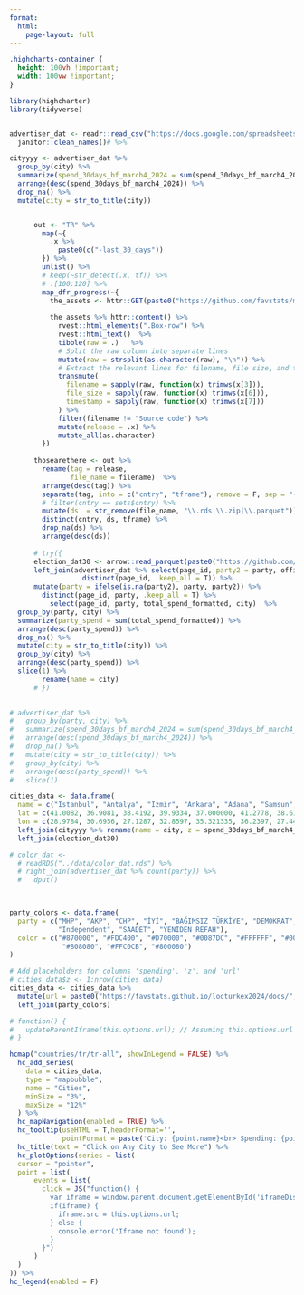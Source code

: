 ```yaml
---
format: 
  html:
    page-layout: full
---
```


```css
.highcharts-container {
  height: 100vh !important;
  width: 100vw !important;
}

```

```r

library(highcharter)
library(tidyverse)


advertiser_dat <- readr::read_csv("https://docs.google.com/spreadsheets/d/e/2PACX-1vTVkw2cJ5IqeOTBKOfBXpDZDftW9g_nlN-ZKdqDK42wvcxZYHbkVBKDsxfB8r7V88RVef3zHIxBbDOw/pub?output=csv") %>% 
  janitor::clean_names()# %>% 

cityyyy <- advertiser_dat %>% 
  group_by(city) %>% 
  summarize(spend_30days_bf_march4_2024 = sum(spend_30days_bf_march4_2024)) %>% 
  arrange(desc(spend_30days_bf_march4_2024)) %>% 
  drop_na() %>% 
  mutate(city = str_to_title(city))


      out <- "TR" %>% 
        map(~{
          .x %>% 
            paste0(c("-last_30_days"))
        }) %>% 
        unlist() %>% 
        # keep(~str_detect(.x, tf)) %>% 
        # .[100:120] %>% 
        map_dfr_progress(~{
          the_assets <- httr::GET(paste0("https://github.com/favstats/meta_ad_targeting/releases/expanded_assets/", .x))
          
          the_assets %>% httr::content() %>% 
            rvest::html_elements(".Box-row") %>% 
            rvest::html_text()  %>%
            tibble(raw = .)   %>%
            # Split the raw column into separate lines
            mutate(raw = strsplit(as.character(raw), "\n")) %>%
            # Extract the relevant lines for filename, file size, and timestamp
            transmute(
              filename = sapply(raw, function(x) trimws(x[3])),
              file_size = sapply(raw, function(x) trimws(x[6])),
              timestamp = sapply(raw, function(x) trimws(x[7]))
            ) %>% 
            filter(filename != "Source code") %>% 
            mutate(release = .x) %>% 
            mutate_all(as.character)
        })
      
      thosearethere <- out %>% 
        rename(tag = release,
               file_name = filename)  %>% 
        arrange(desc(tag)) %>% 
        separate(tag, into = c("cntry", "tframe"), remove = F, sep = "-") %>%
        # filter(cntry == sets$cntry) %>% 
        mutate(ds  = str_remove(file_name, "\\.rds|\\.zip|\\.parquet")) %>% 
        distinct(cntry, ds, tframe) %>% 
        drop_na(ds) %>% 
        arrange(desc(ds))
      
      # try({
      election_dat30 <- arrow::read_parquet(paste0("https://github.com/favstats/meta_ad_targeting/releases/download/", "TR", "-last_", 30,"_days/", thosearethere$ds[1], ".parquet"))  %>% 
      left_join(advertiser_dat %>% select(page_id, party2 = party, official, page_type, city, notes) %>% mutate(page_id = as.character(page_id)) %>% 
                  distinct(page_id, .keep_all = T)) %>% 
      mutate(party = ifelse(is.na(party2), party, party2)) %>% 
        distinct(page_id, party, .keep_all = T) %>% 
          select(page_id, party, total_spend_formatted, city)  %>% 
  group_by(party, city) %>% 
  summarize(party_spend = sum(total_spend_formatted)) %>% 
  arrange(desc(party_spend)) %>% 
  drop_na() %>% 
  mutate(city = str_to_title(city)) %>% 
  group_by(city) %>% 
  arrange(desc(party_spend)) %>% 
  slice(1) %>% 
        rename(name = city)
      # })
      

# advertiser_dat %>% 
#   group_by(party, city) %>% 
#   summarize(spend_30days_bf_march4_2024 = sum(spend_30days_bf_march4_2024)) %>% 
#   arrange(desc(spend_30days_bf_march4_2024)) %>% 
#   drop_na() %>% 
#   mutate(city = str_to_title(city)) %>% 
#   group_by(city) %>% 
#   arrange(desc(party_spend)) %>% 
#   slice(1) 

cities_data <- data.frame(
  name = c("Istanbul", "Antalya", "Izmir", "Ankara", "Adana", "Samsun", "Manisa", "Bursa", "Aydın", "Mersin", "Kocaeli", "Hatay", "Yozgat", "Çanakkale", "Kırklareli", "Muğla", "Eskişehir", "Malatya", "Balıkesir", "Afyonkarahisar", "Ordu", "Sakarya", "Sivas", "Pamukkale", "Niğde", "Trabzon", "Denizli"),
  lat = c(41.0082, 36.9081, 38.4192, 39.9334, 37.000000, 41.2778, 38.6128, 40.1828, 37.8500, 36.8000, 40.7667, 36.2167, 39.8167, 40.1500, 41.7333, 37.0667, 39.7778, 38.3500, 39.0667, 38.7500, 40.9750, 40.7500, 39.7500, 37.7833, 37.9667, 41.0000, 37.7500),
  lon = c(28.9784, 30.6956, 27.1287, 32.8597, 35.321335, 36.2397, 27.4442, 29.0609, 27.8451, 34.6756, 29.9167 , 36.3667, 34.8000, 26.6667, 27.8333, 28.3667, 30.5189, 38.3228, 27.8861, 30.5333, 37.8500, 30.4500, 37.0167, 33.7167, 35.3167, 40.4500, 28.1167)) %>% 
  left_join(cityyyy %>% rename(name = city, z = spend_30days_bf_march4_2024)) %>% 
  left_join(election_dat30)

# color_dat <-
  # readRDS("../data/color_dat.rds") %>% 
  # right_join(advertiser_dat %>% count(party)) %>% 
  #   dput()
  


party_colors <- data.frame(
  party = c("MHP", "AKP", "CHP", "İYİ", "BAĞIMSIZ TÜRKİYE", "DEMOKRAT", "DEVA", "Diğ", 
            "Independent", "SAADET", "YENİDEN REFAH"),
  color = c("#870000", "#FDC400", "#D70000", "#0087DC", "#FFFFFF", "#008000", "#0000FF", "#A9A9A9", 
             "#808080", "#FFC0CB", "#800080")
)

# Add placeholders for columns 'spending', 'z', and 'url'
# cities_data$z <- 1:nrow(cities_data)
cities_data <- cities_data %>% 
  mutate(url = paste0("https://favstats.github.io/locturkex2024/docs/", stringr::str_to_lower(cities_data$name))) %>% 
  left_join(party_colors)

# function() {
#   updateParentIframe(this.options.url); // Assuming this.options.url contains the URL to set in the parent iframe
# }

hcmap("countries/tr/tr-all", showInLegend = FALSE) %>%
  hc_add_series(
    data = cities_data, 
    type = "mapbubble",
    name = "Cities", 
    minSize = "3%",
    maxSize = "12%"
  ) %>%
  hc_mapNavigation(enabled = TRUE) %>%
  hc_tooltip(useHTML = T,headerFormat='',
             pointFormat = paste('City: {point.name}<br> Spending: {point.z} <br> Largest Spender: {point.party}')) %>% 
  hc_title(text = "Click on Any City to See More") %>%
  hc_plotOptions(series = list(
  cursor = "pointer",
  point = list(
      events = list(
        click = JS("function() { 
          var iframe = window.parent.document.getElementById('iframeDisplay');
          if(iframe) {
            iframe.src = this.options.url; 
          } else {
            console.error('Iframe not found');
          }
        }")
      )
  )
)) %>% 
hc_legend(enabled = F)



```





















